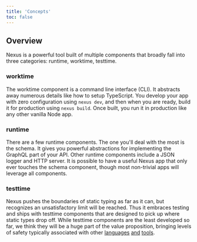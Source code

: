 ```yaml
---
title: 'Concepts'
toc: false
---
```


## Overview

Nexus is a powerful tool built of multiple components that broadly fall into three categories: runtime, worktime, testtime.

### worktime

The worktime component is a command line interface (CLI). It abstracts away numerous details like how to setup TypeScript. You develop your app with zero configuration using `nexus dev`, and then when you are ready, build it for production using `nexus build`. Once built, you run it in production like any other vanilla Node app.

### runtime

There are a few runtime components. The one you'll deal with the most is the schema. It gives you powerful abstractions for implementing the GraphQL part of your API. Other runtime components include a JSON logger and HTTP server. It is possible to have a useful Nexus app that only ever touches the schema component, though most non-trivial apps will leverage all components.

### testtime

Nexus pushes the boundaries of static typing as far as it can, but recognizes an unsatisfactory limit will be reached. Thus it embraces testing and ships with testtime components that are designed to pick up where static types drop off. While testtime components are the least developed so far, we think they will be a huge part of the value proposition, bringing levels of safety typically associated with other [languages](https://www.idris-lang.org/) [and](https://www.haskell.org/) [tools](https://www.servant.dev/).
